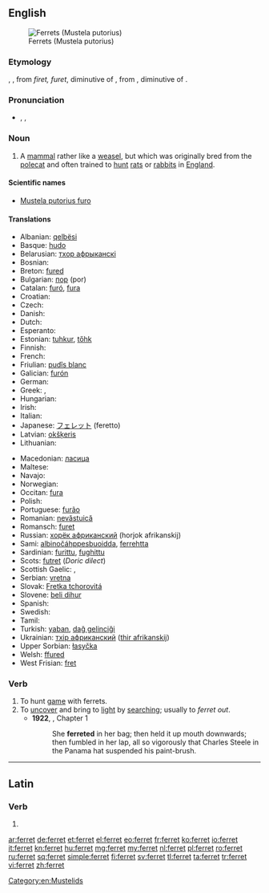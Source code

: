 ==English==
{{wikipedia}}
[[Image:Ilder.jpg|thumb|Ferrets (Mustela putorius)]]

===Etymology===
{{etyl|enm}} {{term|furet|lang=enm}}, {{term|ferret|lang=enm}}, from {{etyl|xno}} ''firet, furet'', diminutive of {{etyl|fro}} {{term|fuiron||weasel, ferret|lang=fro}}, from {{etyl|LL.}} {{term|furo||cat; robber|lang=la}}, diminutive of {{etyl|la}} {{term|fur||thief|lang=la}}.

===Pronunciation===
* {{enPR|fĕr'ət}}, {{IPA|/ˈfɛrɪt/}}, {{SAMPA|/"fer@t/}}
*: {{rhymes|ɛrɪt}}

===Noun===
{{en-noun}}

# A [[mammal]] rather like a [[weasel]], but which was originally bred from the [[polecat]] and often trained to [[hunt]] [[rat]]s or [[rabbit]]s in [[England]].

====Scientific names====
* [[Mustela putorius furo]]

====Translations====
{{trans-top|the mammal ''Mustela putorius furo''}}
* Albanian: [[qelbësi]]
* Basque: [[hudo]]
* Belarusian: [[тхор афрыканскі]]
* Bosnian: {{t-|bs|tvor|m}}
* Breton: [[fured]]
* Bulgarian: [[пор]] (por)
* Catalan: [[furó]], [[fura]]
* Croatian: {{t+|hr|tvor}}
* Czech: {{t-|cs|fretka|f}}
* Danish: {{t-|da|fritte|c}}
* Dutch: {{t+|nl|fret|m}}
* Esperanto: {{t-|eo|furo|xs=Esperanto}}
* Estonian: [[tuhkur]], [[tőhk]]
* Finnish: {{t+|fi|fretti}}
* French: {{t+|fr|furet|m}}
* Friulian: [[pudîs blanc]]
* Galician: [[furón]]
* German: {{t+|de|Frettchen|n}}
* Greek: {{t+|el|κουνάβι|n}}, {{t|el|νυφίτσα|f|tr=nyfítsa|sc=Grek}}
* Hungarian: {{t-|hu|vadászgörény}}
* Irish: {{t|ga|firéad|m}}
* Italian: {{t+|it|furetto|m}}
* Japanese: [[フェレット]] (feretto)
* Latvian: [[okšķeris]]
* Lithuanian: {{t+|lt|šeškas|m|xs=Lithuanian}}
{{trans-mid}}
* Macedonian: [[ласица]]
* Maltese: {{t-|mt|nemes|xs=Maltese}}
* Navajo: {{tø|nv|dlǫ́ʼii}}
* Norwegian: {{t|no|frett}}
* Occitan: [[fura]]
* Polish: {{t+|pl|fretka}}
* Portuguese: [[furão]] {{m}}
* Romanian: [[nevăstuică]]
* Romansch: [[furet]]
* Russian: [[хорёк африканский]] (horjok afrikanskij)
* Sami: [[albinočáhppesbuoidda]], [[ferrehtta]]
* Sardinian: [[furittu]], [[fughittu]]
* Scots: [[futret]] (''Doric dilect'')
* Scottish Gaelic: {{t-|gd|neas|f|xs=Scottish Gaelic}}, {{t-|gd|fearaid|f|xs=Scottish Gaelic}}
* Serbian: [[vretna]] {{f}}
* Slovak: [[Fretka tchorovitá]]
* Slovene: [[beli dihur]] {{m}}
* Spanish: {{t+|es|hurón|m}}
* Swedish: {{t|sv|tamiller}}
* Tamil: {{t|ta|மரநாய் வகை|tr=ma.ra.nai |sc=Taml}}
* Turkish: [[yaban]], [[dağ gelinciği]]
* Ukrainian: [[тхiр африканский]] ([[thir afrikanskij]])
* Upper Sorbian: [[łasyčka]]
* Welsh: [[ffured]]
* West Frisian: [[fret]]
{{trans-bottom}}

===Verb===
{{en-verb}}

# To hunt [[game]] with ferrets.
# To [[uncover]] and bring to [[light]] by [[searching]]; usually to ''ferret out''.
#* '''1922''', {{w|Virginia Woolf}}, ''{{w|Jacob's Room}}'' Chapter 1
#*: She '''ferreted''' in her bag; then held it up mouth downwards; then fumbled in her lap, all so vigorously that Charles Steele in the Panama hat suspended his paint-brush.

[[Category:en:Mustelids]]

----

==Latin==

===Verb===
{{la-verb-form|ferret}}

# {{conjugation of|fero|ferō|3|s|imperf|act|sub|lang=la}}

[[ar:ferret]]
[[de:ferret]]
[[et:ferret]]
[[el:ferret]]
[[eo:ferret]]
[[fr:ferret]]
[[ko:ferret]]
[[io:ferret]]
[[it:ferret]]
[[kn:ferret]]
[[hu:ferret]]
[[mg:ferret]]
[[my:ferret]]
[[nl:ferret]]
[[pl:ferret]]
[[ro:ferret]]
[[ru:ferret]]
[[sq:ferret]]
[[simple:ferret]]
[[fi:ferret]]
[[sv:ferret]]
[[tl:ferret]]
[[ta:ferret]]
[[tr:ferret]]
[[vi:ferret]]
[[zh:ferret]]